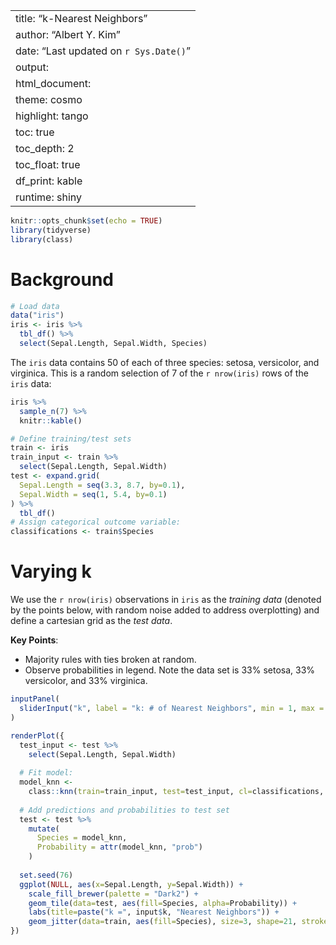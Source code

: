 
---
title: "k-Nearest Neighbors"
author: "Albert Y. Kim"
date: "Last updated on `r Sys.Date()`"
output:
  html_document:
    theme: cosmo
    highlight: tango
    toc: true
    toc_depth: 2
    toc_float: true
    df_print: kable
runtime: shiny
---


```r
knitr::opts_chunk$set(echo = TRUE)
library(tidyverse)
library(class)
```


# Background


```r
# Load data
data("iris")
iris <- iris %>%
  tbl_df() %>% 
  select(Sepal.Length, Sepal.Width, Species)

```

The `iris` data contains 50 of each of three species: setosa, versicolor, and
virginica. This is a random selection of 7 of the `r nrow(iris)` rows of the
`iris` data:

```r
iris %>% 
  sample_n(7) %>% 
  knitr::kable()
```



```r
# Define training/test sets
train <- iris
train_input <- train %>%
  select(Sepal.Length, Sepal.Width)
test <- expand.grid(
  Sepal.Length = seq(3.3, 8.7, by=0.1),
  Sepal.Width = seq(1, 5.4, by=0.1)
) %>% 
  tbl_df()
# Assign categorical outcome variable:
classifications <- train$Species
```


# Varying k

We use the `r nrow(iris)` observations in `iris` as the *training data* (denoted by the points
below, with random noise added to address overplotting) and define a cartesian grid as the *test data*. 

**Key Points**:

* Majority rules with ties broken at random.
* Observe probabilities in legend. Note the data set is 33% setosa, 33% versicolor, and 33% virginica.

```r
inputPanel(
  sliderInput("k", label = "k: # of Nearest Neighbors", min = 1, max = nrow(iris), value = 3, step = 1)
)

renderPlot({
  test_input <- test %>% 
    select(Sepal.Length, Sepal.Width)
  
  # Fit model:
  model_knn <- 
    class::knn(train=train_input, test=test_input, cl=classifications, k = input$k, prob=TRUE)
  
  # Add predictions and probabilities to test set
  test <- test %>% 
    mutate(
      Species = model_knn,
      Probability = attr(model_knn, "prob")
    )
  
  set.seed(76)
  ggplot(NULL, aes(x=Sepal.Length, y=Sepal.Width)) + 
    scale_fill_brewer(palette = "Dark2") + 
    geom_tile(data=test, aes(fill=Species, alpha=Probability)) +
    labs(title=paste("k =", input$k, "Nearest Neighbors")) + 
    geom_jitter(data=train, aes(fill=Species), size=3, shape=21, stroke=0.5)
})
```


